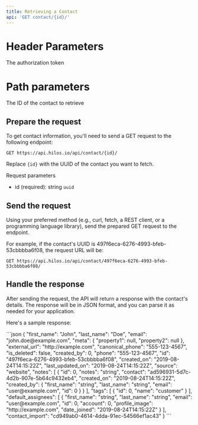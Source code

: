 ```yaml
---
title: Retrieving a Contact
api: 'GET contact/{id}/'
---
```


# Header Parameters
<ParamField header="Authorization" type="string" placeholder="Token <Your token>" required>The authorization token</ParamField>

# Path parameters
<ParamField path="id" type="string" placeholder="eb68987f-3c3d-4093-9843-a963a18e9a86" required>The ID of the contact to retrieve</ParamField>

## Prepare the request

To get contact information, you'll need to send a GET request to the following endpoint:

```
GET https://api.hilos.io/api/contact/{id}/
```

Replace `{id}` with the UUID of the contact you want to fetch.

Request parameters

- id (required): string `uuid`

## Send the request

Using your preferred method (e.g., curl, fetch, a REST client, or a programming language library), send the prepared GET request to the endpoint.

For example, if the contact's UUID is 497f6eca-6276-4993-bfeb-53cbbbba6f08, the request URL will be:

```
GET https://api.hilos.io/api/contact/497f6eca-6276-4993-bfeb-53cbbbba6f08/
```

## Handle the response

After sending the request, the API will return a response with the contact's details. The response will be in JSON format, and you can parse it as needed for your application.

Here's a sample response:

<ResponseExample>
```json
{
  "first_name": "John",
  "last_name": "Doe",
  "email": "john.doe@example.com",
  "meta": {
    "property1": null,
    "property2": null
  },
  "external_url": "http://example.com",
  "canonical_phone": "555-123-4567",
  "is_deleted": false,
  "created_by": 0,
  "phone": "555-123-4567",
  "id": "497f6eca-6276-4993-bfeb-53cbbbba6f08",
  "created_on": "2019-08-24T14:15:22Z",
  "last_updated_on": "2019-08-24T14:15:22Z",
  "source": "website",
  "notes": [
    {
      "id": 0,
      "notes": "string",
      "contact": "ad596931-5d7c-4d2b-907e-5b64c9432eb4",
      "created_on": "2019-08-24T14:15:22Z",
      "created_by": {
        "first_name": "string",
        "last_name": "string",
        "email": "user@example.com",
        "id": 0
      }
    }
  ],
  "tags": [
    {
      "id": 0,
      "name": "customer"
    }
  ],
  "default_assignees": [
    {
      "first_name": "string",
      "last_name": "string",
      "email": "user@example.com",
      "id": 0,
      "account": 0,
      "profile_image": "http://example.com",
      "date_joined": "2019-08-24T14:15:22Z"
    }
  ],
  "contact_import": "cd949ab0-4614-4dda-91ec-54566ef1ac43"
}
```
</ResponseExample>